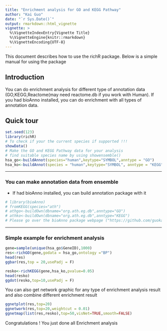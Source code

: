 ```yaml
---
title: "Enrichment analysis for GO and KEGG Pathway"
author: "Kai Guo"
date: "`r Sys.Date()`"
output: rmarkdown::html_vignette
vignette: >
  %\VignetteIndexEntry{Vignette Title}
  %\VignetteEngine{knitr::rmarkdown}
  %\VignetteEncoding{UTF-8}
---
```


This document describes how to use the richR package.
Below is a simple manual for using the package

## Introduction
You can do enrichment analysis for different type of annotation data (GO,KEGG,Reactome(may need reactome.db if you work with Human). If you had bioAnno installed, you can do enrichment with all types of annotation data.             

## Quick tour
```r
set.seed(123)   
library(richR)   
# To check if your the current species if supported !!!
showData()   
# Make the GO and KEGG Pathway data for your analysis
# find suitable species name by using showensemble()    
hsa_go<-buildAnnot(species="human",keytype="SYMBOL",anntype = "GO")
hsa_ko<-buildAnnot(species = "human",keytype="SYMBOL", anntype = "KEGG")
```         
____   

### You can make annotation data from ensemble   
* If had bioAnno installed, you can build annotation package with it  
```r
# library(bioAnno)
# fromKEGG(species="ath")
# athgo<-buildOwn(dbname="org.ath.eg.db",anntype="GO")  
# athko<-buildOwn(dbname="org.ath.eg.db",anntype="KEGG") 
# Please go over the bioAnno package webpage ("https://github.com/guokai8/bioAnno") to learn more
```   
----

### Simple example for enrichment analysis

```r
gene=sample(unique(hsa_go$GeneID),1000)
res<-richGO(gene,godata = hsa_go,ontology ="BP")
head(res)
ggbar(res,top = 20,usePadj = F)
```       

```r
resko<-richKEGG(gene,hsa_ko,pvalue=0.05)
head(resko)
ggdot(resko,top=10,usePadj = F)
```    
You can also get network graphic for any type of enrichment analysis result and also combine different enrichment result
```r
ggnetplot(res,top=20)
ggnetwork(res,top=20,weightcut = 0.01)
ggnetmap(list(res,resko),top=50,visNet=TRUE,smooth=FALSE)
```    
Congratulations ! You just done all Enrichment analysis 
